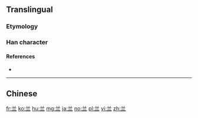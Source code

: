 {{also|蘭}}
==Translingual==

===Etymology===
{{Han simp|蘭|t=兰}}

===Han character===
{{Han char|rn=12|rad=八|as=03|sn=5|four=|canj=TMM|ids=⿱丷三}}

====References====
* {{Han ref|kx=0078.021|hdz=10242.020|uh=5170}}

----

==Chinese==
{{zh-see|蘭}}

[[fr:兰]]
[[ko:兰]]
[[hu:兰]]
[[mg:兰]]
[[ja:兰]]
[[no:兰]]
[[pl:兰]]
[[vi:兰]]
[[zh:兰]]